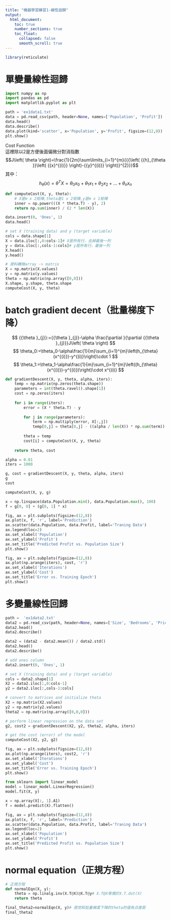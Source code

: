 ```yaml
---
title: "機器學習練習1-線性迴歸"
output:
  html_document:
    toc: true
    number_sections: true
    toc_float:
      collapsed: false
      smooth_scroll: true
---
```


```r
library(reticulate)
```

# 單變量線性迴歸
```python
import numpy as np
import pandas as pd
import matplotlib.pyplot as plt
```

```python
path = 'ex1data1.txt'
data = pd.read_csv(path, header=None, names=['Population', 'Profit'])
data.head()
data.describe()
data.plot(kind='scatter', x='Population', y='Profit', figsize=(12,8))
plt.show()
```

Cost Function\
這裡除以2是方便後面偏微分對消指數\
$$J\left( \theta  \right)=\frac{1}{2m}\sum\limits_{i=1}^{m}{{{\left( {{h}_{\theta }}\left( {{x}^{(i)}} \right)-{{y}^{(i)}} \right)}^{2}}}$$
其中：
$$
{{h}_{\theta }}\left( x \right)={{\theta }^{T}}X={{\theta }_{0}}{{x}_{0}}+{{\theta }_{1}}{{x}_{1}}+{{\theta }_{2}}{{x}_{2}}+...+{{\theta }_{n}}{{x}_{n}}
$$

```python
def computeCost(X, y, theta):
    # X是m x 2矩陣,theta是1 x 2矩陣,y是m x 1矩陣
    inner = np.power(((X * theta.T) - y), 2)
    return np.sum(inner) / (2 * len(X))
```

```python
data.insert(0, 'Ones', 1)
data.head()
```

```python
# set X (training data) and y (target variable)
cols = data.shape[1]
X = data.iloc[:,0:cols-1]# X是所有行，去掉最後一列
y = data.iloc[:,cols-1:cols]# y是所有行，最後一列
X.head()
y.head()
```

```python
# 資料轉換array -> matrix
X = np.matrix(X.values)
y = np.matrix(y.values)
theta = np.matrix(np.array([0,0]))
X.shape, y.shape, theta.shape
computeCost(X, y, theta)
```

# batch gradient decent（批量梯度下降）

$$
{{\theta }_{j}}:={{\theta }_{j}}-\alpha \frac{\partial }{\partial {{\theta }_{j}}}J\left( \theta  \right)
$$
$$
\theta_0:=\theta_0-\alpha\frac{1}{m}\sum_{i=1}^{m}\left(h_{\theta}(x^{(i)})-y^{(i)}\right)\cdot 1
$$
$$
\theta_1:=\theta_1-\alpha\frac{1}{m}\sum_{i=1}^{m}\left((h_{\theta}(x^{(i)})-y^{(i)})\right)\cdot x^{(i)}
$$

```python
def gradientDescent(X, y, theta, alpha, iters):
    temp = np.matrix(np.zeros(theta.shape))
    parameters = int(theta.ravel().shape[1])
    cost = np.zeros(iters)
    
    for i in range(iters):
        error = (X * theta.T) - y
        
        for j in range(parameters):
            term = np.multiply(error, X[:,j])
            temp[0,j] = theta[0,j] - ((alpha / len(X)) * np.sum(term))
            
        theta = temp
        cost[i] = computeCost(X, y, theta)
        
    return theta, cost
```

```python
alpha = 0.01
iters = 1000
```

```python
g, cost = gradientDescent(X, y, theta, alpha, iters)
g
cost
```

```python
computeCost(X, y, g)
```

```python
x = np.linspace(data.Population.min(), data.Population.max(), 100)
f = g[0, 0] + (g[0, 1] * x)

fig, ax = plt.subplots(figsize=(12,8))
ax.plot(x, f, 'r', label='Prediction')
ax.scatter(data.Population, data.Profit, label='Traning Data')
ax.legend(loc=2)
ax.set_xlabel('Population')
ax.set_ylabel('Profit')
ax.set_title('Predicted Profit vs. Population Size')
plt.show()
```

```python
fig, ax = plt.subplots(figsize=(12,8))
ax.plot(np.arange(iters), cost, 'r')
ax.set_xlabel('Iterations')
ax.set_ylabel('Cost')
ax.set_title('Error vs. Training Epoch')
plt.show()
```

# 多變量線性回歸
```python
path =  'ex1data2.txt'
data2 = pd.read_csv(path, header=None, names=['Size', 'Bedrooms', 'Price'])
data2.head()
data2.describe()
```

```python
data2 = (data2 - data2.mean()) / data2.std()
data2.head()
data2.describe()
```

```python
# add ones column
data2.insert(0, 'Ones', 1)

# set X (training data) and y (target variable)
cols = data2.shape[1]
X2 = data2.iloc[:,0:cols-1]
y2 = data2.iloc[:,cols-1:cols]

# convert to matrices and initialize theta
X2 = np.matrix(X2.values)
y2 = np.matrix(y2.values)
theta2 = np.matrix(np.array([0,0,0]))

# perform linear regression on the data set
g2, cost2 = gradientDescent(X2, y2, theta2, alpha, iters)

# get the cost (error) of the model
computeCost(X2, y2, g2)
```

```python
fig, ax = plt.subplots(figsize=(12,8))
ax.plot(np.arange(iters), cost2, 'r')
ax.set_xlabel('Iterations')
ax.set_ylabel('Cost')
ax.set_title('Error vs. Training Epoch')
plt.show()
```

```python
from sklearn import linear_model
model = linear_model.LinearRegression()
model.fit(X, y)

x = np.array(X[:, 1].A1)
f = model.predict(X).flatten()

fig, ax = plt.subplots(figsize=(12,8))
ax.plot(x, f, 'r', label='Prediction')
ax.scatter(data.Population, data.Profit, label='Traning Data')
ax.legend(loc=2)
ax.set_xlabel('Population')
ax.set_ylabel('Profit')
ax.set_title('Predicted Profit vs. Population Size')
plt.show()
```

# normal equation（正規方程）
```python
# 正規方程
def normalEqn(X, y):
    theta = np.linalg.inv(X.T@X)@X.T@y# X.T@X等價於X.T.dot(X)
    return theta
```

```python
final_theta2=normalEqn(X, y)# 感觉和批量梯度下降的theta的值有点差距
final_theta2
```

